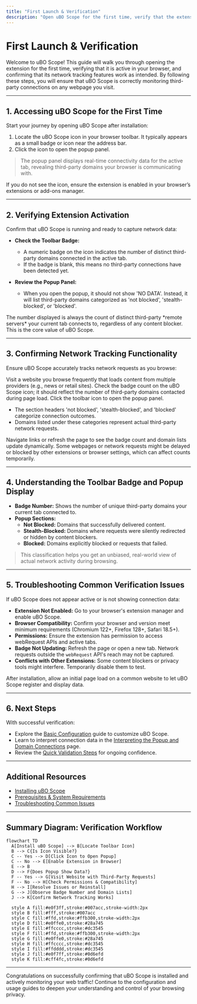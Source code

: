 ```yaml
---
title: "First Launch & Verification"
description: "Open uBO Scope for the first time, verify that the extension is active, and ensure toolbars and badges appear as expected. Learn how to confirm that network tracking is working on any webpage."
---
```


# First Launch & Verification

Welcome to uBO Scope! This guide will walk you through opening the extension for the first time, verifying that it is active in your browser, and confirming that its network tracking features work as intended. By following these steps, you will ensure that uBO Scope is correctly monitoring third-party connections on any webpage you visit.

---

## 1. Accessing uBO Scope for the First Time

Start your journey by opening uBO Scope after installation:

1. Locate the uBO Scope icon in your browser toolbar. It typically appears as a small badge or icon near the address bar.
2. Click the icon to open the popup panel.

> The popup panel displays real-time connectivity data for the active tab, revealing third-party domains your browser is communicating with.

<Info>
If you do not see the icon, ensure the extension is enabled in your browser’s extensions or add-ons manager.
</Info>

---

## 2. Verifying Extension Activation

Confirm that uBO Scope is running and ready to capture network data:

- **Check the Toolbar Badge:**
  - A numeric badge on the icon indicates the number of distinct third-party domains connected in the active tab.
  - If the badge is blank, this means no third-party connections have been detected yet.

- **Review the Popup Panel:**
  - When you open the popup, it should not show 'NO DATA'. Instead, it will list third-party domains categorized as 'not blocked', 'stealth-blocked', or 'blocked'.

<Note>
The number displayed is always the count of distinct third-party *remote servers* your current tab connects to, regardless of any content blocker. This is the core value of uBO Scope.
</Note>

---

## 3. Confirming Network Tracking Functionality

Ensure uBO Scope accurately tracks network requests as you browse:

<Steps>
<Step title="Open a familiar website">
Visit a website you browse frequently that loads content from multiple providers (e.g., news or retail sites).
</Step>
<Step title="Observe the Toolbar Badge">
Check the badge count on the uBO Scope icon; it should reflect the number of third-party domains contacted during page load.
</Step>
<Step title="Open the Popup and Inspect Details">
Click the toolbar icon to open the popup panel.

- The section headers 'not blocked', 'stealth-blocked', and 'blocked' categorize connection outcomes.
- Domains listed under these categories represent actual third-party network requests.
</Step>
<Step title="Interact with the Page">
Navigate links or refresh the page to see the badge count and domain lists update dynamically.
</Step>
</Steps>

<Warning>
Some webpages or network requests might be delayed or blocked by other extensions or browser settings, which can affect counts temporarily.
</Warning>

---

## 4. Understanding the Toolbar Badge and Popup Display

- **Badge Number:** Shows the number of unique third-party domains your current tab connected to.
- **Popup Sections:**
  - **Not Blocked:** Domains that successfully delivered content.
  - **Stealth-Blocked:** Domains where requests were silently redirected or hidden by content blockers.
  - **Blocked:** Domains explicitly blocked or requests that failed.

> This classification helps you get an unbiased, real-world view of actual network activity during browsing.

---

## 5. Troubleshooting Common Verification Issues

If uBO Scope does not appear active or is not showing connection data:

- **Extension Not Enabled:** Go to your browser's extension manager and enable uBO Scope.
- **Browser Compatibility:** Confirm your browser and version meet minimum requirements (Chromium 122+, Firefox 128+, Safari 18.5+).
- **Permissions:** Ensure the extension has permission to access webRequest APIs and active tabs.
- **Badge Not Updating:** Refresh the page or open a new tab. Network requests outside the `webRequest` API's reach may not be captured.
- **Conflicts with Other Extensions:** Some content blockers or privacy tools might interfere. Temporarily disable them to test.

<Tip>
After installation, allow an initial page load on a common website to let uBO Scope register and display data.
</Tip>

---

## 6. Next Steps

With successful verification:

- Explore the [Basic Configuration](/getting-started/usage-and-troubleshooting/basic-configuration) guide to customize uBO Scope.
- Learn to interpret connection data in the [Interpreting the Popup and Domain Connections](/guides/getting-started/first-insights) page.
- Review the [Quick Validation Steps](/getting-started/usage-and-troubleshooting/quick-validation-steps) for ongoing confidence.

---

## Additional Resources

- [Installing uBO Scope](/getting-started/installation-and-setup/installation-instructions)
- [Prerequisites & System Requirements](/getting-started/installation-and-setup/prerequisites-system-requirements)
- [Troubleshooting Common Issues](/getting-started/usage-and-troubleshooting/troubleshooting-common-issues)

---

## Summary Diagram: Verification Workflow

```mermaid
flowchart TD
  A[Install uBO Scope] --> B[Locate Toolbar Icon]
  B --> C{Is Icon Visible?}
  C -- Yes --> D[Click Icon to Open Popup]
  C -- No --> E[Enable Extension in Browser]
  E --> B
  D --> F{Does Popup Show Data?}
  F -- Yes --> G[Visit Website with Third-Party Requests]
  F -- No --> H[Check Permissions & Compatibility]
  H --> I[Resolve Issues or Reinstall]
  G --> J[Observe Badge Number and Domain Lists]
  J --> K[Confirm Network Tracking Works]

  style A fill:#e0f3ff,stroke:#007acc,stroke-width:2px
  style B fill:#fff,stroke:#007acc
  style C fill:#ffd,stroke:#ffb300,stroke-width:2px
  style D fill:#e0ffe0,stroke:#28a745
  style E fill:#ffcccc,stroke:#dc3545
  style F fill:#ffd,stroke:#ffb300,stroke-width:2px
  style G fill:#e0ffe0,stroke:#28a745
  style H fill:#ffcccc,stroke:#dc3545
  style I fill:#ffdddd,stroke:#dc3545
  style J fill:#e0f7ff,stroke:#0d6efd
  style K fill:#cff4fc,stroke:#0d6efd
```

---

Congratulations on successfully confirming that uBO Scope is installed and actively monitoring your web traffic! Continue to the configuration and usage guides to deepen your understanding and control of your browsing privacy.
